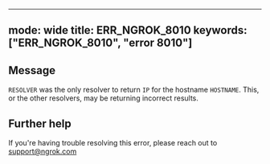 
---
mode: wide
title: ERR_NGROK_8010
keywords: ["ERR_NGROK_8010", "error 8010"]
---

## Message
`RESOLVER` was the only resolver to return `IP` for the hostname `HOSTNAME`. This, or the other resolvers, may be returning incorrect results.




## Further help
If you're having trouble resolving this error, please reach out to [support@ngrok.com](mailto:support@ngrok.com?subject=Help%20with%20ERR_NGROK_8010)

